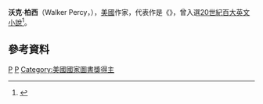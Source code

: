 '''沃克·柏西'''（Walker Percy，{{bd|1916年||1990年|}}），[[美國|美國]]作家，代表作是《{{le|影迷（小说）|The Moviegoer|影迷}}》，曾入選[[20世紀百大英文小說|20世紀百大英文小說]]<ref>{{Cite web |url=http://www.randomhouse.com/modernlibrary/100bestnovels.html |title=兰登公司20世纪百大英文小说 |accessdate=2014-12-20 |archive-date=2010-02-07 |archive-url=https://web.archive.org/web/20100207224252/http://www.randomhouse.com/modernlibrary/100bestnovels.html |dead-url=no }}</ref>。

==參考資料==
{{reflist}}

{{Authority control}}
[[Category:美國作家|P]]
[[Category:哥倫比亞大學校友|P]]
[[Category:美國國家圖書獎得主|Category:美國國家圖書獎得主]]